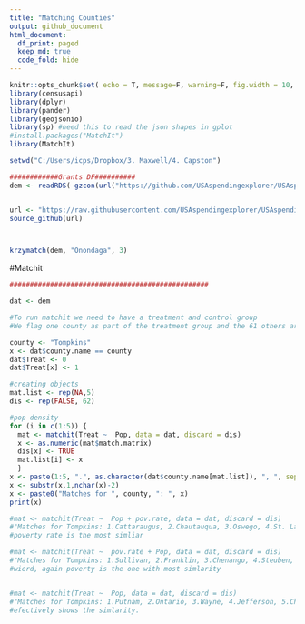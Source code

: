 ```yaml
---
title: "Matching Counties"
output: github_document
html_document:
  df_print: paged
  keep_md: true
  code_fold: hide
---
```


```r
knitr::opts_chunk$set( echo = T, message=F, warning=F, fig.width = 10, fig.height = 10 )
library(censusapi)
library(dplyr)
library(pander)
library(geojsonio)
library(sp) #need this to read the json shapes in gplot
#install.packages("MatchIt")
library(MatchIt)

setwd("C:/Users/icps/Dropbox/3. Maxwell/4. Capston")

```

```r

############Grants DF##########
dem <- readRDS( gzcon(url("https://github.com/USAspendingexplorer/USAspending-explorer/blob/master/Data/Processed/NYcensus.rds?raw=true")))


url <- "https://raw.githubusercontent.com/USAspendingexplorer/USAspending-explorer/master/Build%20App/matching_function.R"
source_github(url)



krzymatch(dem, "Onondaga", 3)

```


#Matchit 
```r

#################################################

dat <- dem

#To run matchit we need to have a treatment and control group
#We flag one county as part of the treatment group and the 61 others are assumed as the control

county <- "Tompkins"
x <- dat$county.name == county
dat$Treat <- 0
dat$Treat[x] <- 1

#creating objects
mat.list <- rep(NA,5)
dis <- rep(FALSE, 62)

#pop density
for (i in c(1:5)) {
  mat <- matchit(Treat ~  Pop, data = dat, discard = dis)
  x <- as.numeric(mat$match.matrix)
  dis[x] <- TRUE
  mat.list[i] <- x
  }
x <- paste(1:5, ".", as.character(dat$county.name[mat.list]), ", ", sep = "", collapse = "")
x <- substr(x,1,nchar(x)-2)
x <- paste0("Matches for ", county, ": ", x)
print(x)

#mat <- matchit(Treat ~  Pop + pov.rate, data = dat, discard = dis)
#"Matches for Tompkins: 1.Cattaraugus, 2.Chautauqua, 3.Oswego, 4.St. Lawrence, 5.Fulton"
#poverty rate is the most simliar

#mat <- matchit(Treat ~  pov.rate + Pop, data = dat, discard = dis)
#"Matches for Tompkins: 1.Sullivan, 2.Franklin, 3.Chenango, 4.Steuben, 5.Broome"
#wierd, again poverty is the one with most simlarity


#mat <- matchit(Treat ~  Pop, data = dat, discard = dis)
#"Matches for Tompkins: 1.Putnam, 2.Ontario, 3.Wayne, 4.Jefferson, 5.Chemung"
#efectively shows the simlarity.

```




